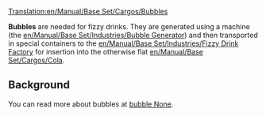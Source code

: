 [[Translation:en/Manual/Base Set/Cargos/Bubbles]]
{{en/Manual/Base Set/Cargos/Cargo|
name=Bubbles|
image=en/Manual/Base Set/Cargos/Bubbles.png|
produced=[[en/Manual/Base Set/Industries/Bubble Generator]]|
accepted=[[en/Manual/Base Set/Industries/Fizzy Drink Factory]]
}}

'''Bubbles''' are needed for fizzy drinks.  They are generated using a machine (the [[en/Manual/Base Set/Industries/Bubble Generator]]) and then transported in special containers to the [[en/Manual/Base Set/Industries/Fizzy Drink Factory]] for insertion into the otherwise flat [[en/Manual/Base Set/Cargos/Cola]].

==Background==
You can read more about bubbles at [https://www.wikipedia.org/wiki/Liquid bubble None].